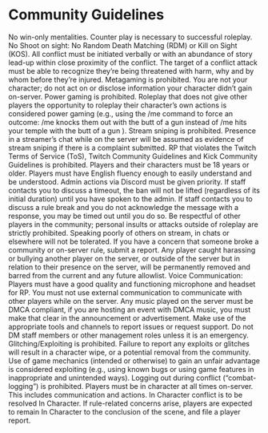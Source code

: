 # Community Guidelines

No win-only mentalities. Counter play is necessary to successful roleplay.
No Shoot on sight: No Random Death Matching (RDM) or Kill on Sight (KOS). All conflict must be initiated verbally or with an abundance of story lead-up within close proximity of the conflict. The target of a conflict attack must be able to recognize they’re being threatened with harm, why and by whom before they’re injured.
Metagaming is prohibited.
You are not your character; do not act on or disclose information your character didn’t gain on-server.
Power gaming is prohibited.
Roleplay that does not give other players the opportunity to roleplay their character’s own actions is considered power gaming (e.g., using the /me command to force an outcome: /me knocks them out with the butt of a gun instead of /me hits your temple with the butt of a gun ).
Stream sniping is prohibited. 
Presence in a streamer’s chat while on the server will be assumed as evidence of stream sniping if there is a complaint submitted.
RP that violates the Twitch Terms of Service (ToS), Twitch Community Guidelines and Kick Community Guidelines is prohibited.
Players and their characters must be 18 years or older.
Players must have English fluency enough to easily understand and be understood.
Admin actions via Discord must be given priority.
If staff contacts you to discuss a timeout, the ban will not be lifted (regardless of its initial duration) until you have spoken to the admin. If staff contacts you to discuss a rule break and you do not acknowledge the message with a response, you may be timed out until you do so.
Be respectful of other players in the community; personal insults or attacks outside of roleplay are strictly prohibited.
Speaking poorly of others on stream, in chats or elsewhere will not be tolerated. If you have a concern that someone broke a community or on-server rule, submit a report.
Any player caught harassing or bullying another player on the server, or outside of the server but in relation to their presence on the server, will be permanently removed and barred from the current and any future allowlist.
Voice Communication:
Players must have a good quality and functioning microphone and headset for RP.
You must not use external communication to communicate with other players while on the server.
Any music played on the server must be DMCA compliant, if you are hosting an event with DMCA music, you must make that clear in the announcement or advertisement. 
Make use of the appropriate tools and channels to report issues or request support. Do not DM staff members or other management roles unless it is an emergency. 
Glitching/Exploiting is prohibited. Failure to report any exploits or glitches will result in a character wipe, or a potential removal from the community. 
Use of game mechanics (intended or otherwise) to gain an unfair advantage is considered exploiting (e.g., using known bugs or using game features in inappropriate and unintended ways).
Logging out during conflict (“combat-logging”) is prohibited.
Players must be in character at all times on-server. This includes communication and actions.
In Character conflict is to be resolved In Character. If rule-related concerns arise, players are expected to remain In Character to the conclusion of the scene, and file a player report.